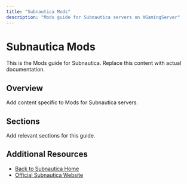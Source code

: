 ```yaml
---
title: "Subnautica Mods"
description: "Mods guide for Subnautica servers on XGamingServer"
---
```


# Subnautica Mods

This is the Mods guide for Subnautica. Replace this content with actual documentation.

## Overview

Add content specific to Mods for Subnautica servers.

## Sections

Add relevant sections for this guide.

## Additional Resources

- [Back to Subnautica Home](./index)
- [Official Subnautica Website](https://example.com)
